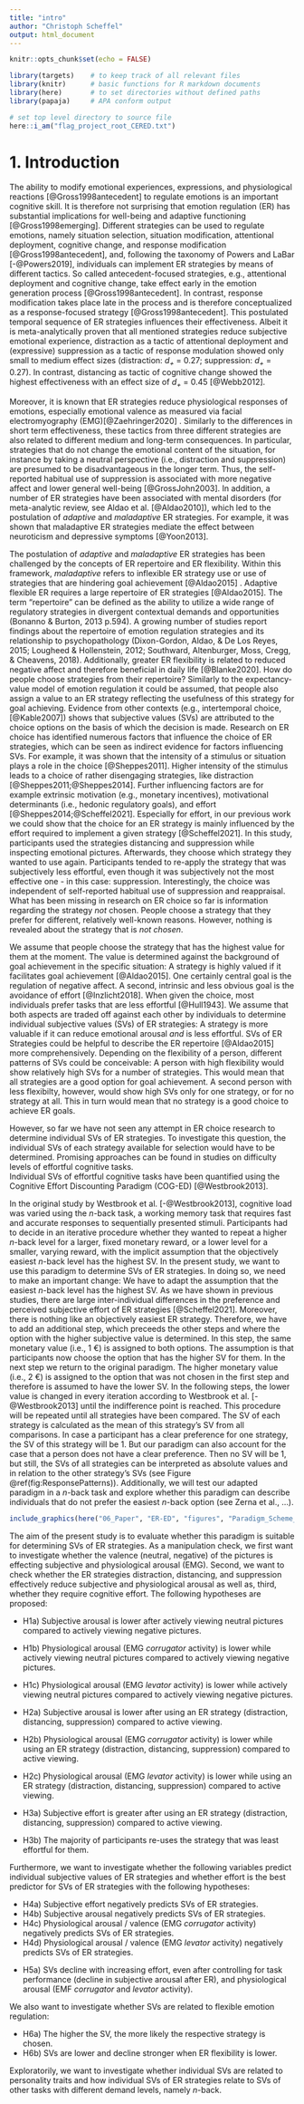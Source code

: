 ```yaml
---
title: "intro"
author: "Christoph Scheffel"
output: html_document
---
```


```r
knitr::opts_chunk$set(echo = FALSE)

library(targets)    # to keep track of all relevant files
library(knitr)      # basic functions for R markdown documents
library(here)       # to set directories without defined paths
library(papaja)     # APA conform output

# set top level directory to source file
here::i_am("flag_project_root_CERED.txt")
```

# 1. Introduction

The ability to modify emotional experiences, expressions, and physiological reactions [@Gross1998antecedent] to regulate emotions is an important cognitive skill. 
It is therefore not surprising that emotion regulation (ER) has substantial implications for well-being and adaptive functioning [@Gross1998emerging].
Different strategies can be used to regulate emotions, namely situation selection, situation modification, attentional deployment, cognitive change, and response modification [@Gross1998antecedent], and, following the taxonomy of Powers and LaBar [-@Powers2019], individuals can implement ER strategies by means of different tactics.
So called antecedent-focused strategies, e.g., attentional deployment and cognitive change, take effect early in the emotion generation process [@Gross1998antecedent].
In contrast, response modification takes place late in the process and is therefore conceptualized as a response-focused strategy [@Gross1998antecedent].
This postulated temporal sequence of ER strategies influences their effectiveness.
Albeit it is meta-analytically proven that all mentioned strategies reduce subjective emotional experience, distraction as a tactic of attentional deployment and (expressive) suppression as a tactic of response modulation showed only small to medium effect sizes (distraction: _d~+~_ = 0.27; suppression: _d~+~_ = 0.27).
In contrast, distancing as tactic of cognitive change showed the highest effectiveness with an effect size of _d~+~_ = 0.45 [@Webb2012].

Moreover, it is known that ER strategies <!-- all these strategies?--> reduce physiological responses of emotions, especially emotional valence as measured via facial electromyography (EMG)[@Zaehringer2020] .
<!-- hier ist noch der Bezug zum Arousal drin gewesen, habe ich angepasst. Corrugator habe ich raus genommen, weil auch Levator untersucht wird (müssten sonst m.E. beide genannt werden.) Generell fehlt noch etwas die Einbettung, warum die beiden ausgewählt wurden. Soll ich da noch etwas ergänzen? bei Zaehringer wird der Levator überhaupt nicht genannt, die Metaanalyse bezieht sich nur auf den Corrugator. Wir hatten damals gesagt, dass viele der negativen Bilder primär auch recht eklig sind und daher der Levator passender sein könnte, weil er speuzifisch auf Ekel zu reagieren scheint, der Corrugator hingegen auf negative Bilder im Allgemeinen. Prinzipiell haben wir aber für beide die gleichen Hypothesen. Können aber auch warten, was die Reviewer sagen.--> 
<!-- Denise: Ja das ist noch ein schwächerer Punkt in der Intro. Ich habe auch nur Paper gefunden, die EMG corrugator und levator für negative valence berichten, levator eher für Ekel, aber das muss hier kommen. Ein Satz für EMG reicht nicht aus. Wenn ihr weder auf Valence noch auf Arousal (so wie ich bei den Hypothesen noch vorgeschlagen hatte) hier gehen möchtet, dann könnte man das Konstrukt ja muscle activation o.ä. nennen und dies dann im Methodenteil über EMG corrugator und levator operationalisieren. Ich denke aber, dass die getrennte Analyse der beiden Muskelgruppen nivht gerechtfertig ist, da ihr ja keine getrennten Effekte annehmt, sondern der levator eventuel noch sinnvoll ist, da wir viele Ekelbilder haben. Habt ihr schonmal überlegt einen index über beide Aktivierungen zu bilden und dann darüber die Muskelaktivierung zu operationalisieren? Würde die Hypothesen und auch die Interpretation einfacher machen. Falls das nichts bringt, kann man explorativ immer noch die beiden EMGs getrennt analysieren und dies dann so berichten. -->
Similarly to the differences in short term effectiveness, these tactics from three different strategies are also related to different medium and long-term consequences. 
In particular, strategies that do not change the emotional content of the situation, for instance by taking a neutral perspective (i.e., distraction and suppression) are presumed to be disadvantageous in the longer term.
Thus, the self-reported habitual use of suppression is associated with more negative affect and lower general well-being [@GrossJohn2003]. 
In addition, a number of ER strategies have been associated with mental disorders (for meta-analytic review, see Aldao et al. [@Aldao2010]), which led to the postulation of *adaptive* and *maladaptive* ER strategies.
For example, it was shown that maladaptive ER strategies mediate the effect between neuroticism and depressive symptoms [@Yoon2013].

The postulation of *adaptive* and *maladaptive* ER strategies has been challenged by the concepts of ER repertoire and ER flexibility.
Within this framework, *maladaptive*  refers to inflexible ER strategy use or use of strategies that are hindering goal achievement [@Aldao2015] <!--Tamir, M. (2016). Why do people regulate their emotions? A taxonomy of motives in emotion regulation. Personality and Social Psychology Review, 20(3), 199-222. doi:10.1177/1088868315586325 ;  Tamir, M., Bigman, Y. E., Rhodes, E., Salerno, J., & Schreier, J. (2015). An expectancy-value model of emotion regulation: Implications for motivation, emotional experience, and decision making. Emotion, 15(1), 90-103. doi:10.1037/emo0000021  Könnte vor allem das 2. Paper noch hilfreich sein um mehr auf die Values hinzuargumentieren? Ist schon länger her, als ich das gelesen hab. Aber evtl. lohnt es sich, Tamir sagt hier, dass reguliert wird, wenn Personen annehmen, dass die Emotion die sie erzielen möchten, useful ist, also einen Wert hat. Das ist schon anders als die subjective Values, die ihr den ER Strategien zuschreiben möchtet, aber zeigt ja, dass die Analyse von Values im Rahmen von ER als Decision Making schon untersucht wurde, nur eben nicht direkt Values den Strategien zugeschrieben wurde-->.
Adaptive flexible ER requires a large repertoire of ER strategies [@Aldao2015].
The term “repertoire” can be defined as the ability to utilize a wide range of regulatory strategies in divergent contextual demands and opportunities (Bonanno & Burton, 2013 p.594).
<!-- Bonanno, G. A., & Burton, C. L. (2013). Regulatory flexibility: An individual differences perspective on coping and emotion regulation. Perspect Psychol Sci, 8(6), 591-612. doi:10.1177/1745691613504116 -->
A growing number of studies report findings about the repertoire of emotion regulation strategies and its relationship to psychopathology (Dixon-Gordon, Aldao, & De Los Reyes, 2015; Lougheed & Hollenstein, 2012; Southward, Altenburger, Moss, Cregg, & Cheavens, 2018). 
<!-- Dixon-Gordon, K. L., Aldao, A., & De Los Reyes, A. (2015). Repertoires of emotion regulation: A person-centered approach to assessing emotion regulation strategies and links to psychopathology. Cogn Emot, 29(7), 1314-1325. doi:10.1080/02699931.2014.983046
Lougheed, J. P., & Hollenstein, T. (2012). A limited repertoire of emotion regulation strategies is associated with internalizing problems in adolescence. Social Development, 21(4), 704-721. doi:10.1111/j.1467-9507.2012.00663.x
Southward, M. W., Altenburger, E. M., Moss, S. A., Cregg, D. R., & Cheavens, J. S. (2018). Flexible, yet firm: A model of healthy emotion regulation. Journal of Social and Clinical Psychology, 37(4), 231-251. doi:10.1521/jscp.2018.37.4.231-->
Additionally, greater ER flexibility is related to reduced negative affect and therefore beneficial in daily life [@Blanke2020].
How do people choose strategies from their repertoire? 
Similarly to the expectancy-value model of emotion regulation <!-- Tamir et al, siehe comment oben --> it could be assumed, that people also assign a value to an ER strategy reflecting the usefulness of this strategy for goal achieving.
Evidence from other contexts (e.g., intertemporal choice, [@Kable2007]) shows that subjective values (SVs) are attributed to the choice options on the basis of which the decision is made.
Research on ER choice has identified numerous factors that influence the choice of ER strategies, which can be seen as indirect evidence for factors influencing SVs. 
For example, it was shown that the intensity of a stimulus or situation plays a role in the choice [@Sheppes2011]. 
Higher intensity of the stimulus leads to a choice of rather disengaging strategies, like distraction [@Sheppes2011;@Sheppes2014].
Further influencing factors are for example extrinsic motivation (e.g., monetary incentives), motivational determinants (i.e., hedonic regulatory goals), and effort [@Sheppes2014;@Scheffel2021].
Especially for effort, in our previous work we could show that the choice for an ER strategy is mainly influenced by the effort required to implement a given strategy [@Scheffel2021].
In this study, participants used the strategies distancing and suppression while inspecting emotional pictures.
Afterwards, they choose which strategy they wanted to use again.
Participants tended to re-apply the strategy that was subjectively less effortful, even though it was subjectively not the most effective one - in this case: suppression.
Interestingly, the choice was independent of self-reported habitual use of suppression and reappraisal.
What has been missing in research on ER choice so far is information regarding the strategy *not* chosen.
People choose a strategy that they prefer for different, relatively well-known reasons. 
However, nothing is revealed about the strategy that is *not chosen*.

We assume that people choose the strategy that has the highest value for them at the moment.
The value is determined against the background of goal achievement in the specific situation: A strategy is highly valued if it facilitates goal achievement [@Aldao2015]. 
One certainly central goal is the regulation of negative affect.
A second, intrinsic and less obvious goal is the avoidance of effort [@Inzlicht2018].
When given the choice, most individuals prefer tasks that are less effortful [@Hull1943].
We assume that both aspects are traded off against each other by individuals to determine individual subjective values (SVs) of ER strategies: A strategy is more valuable if it can reduce emotional arousal *and* is less effortful.
SVs of ER Strategies could be helpful to describe the ER repertoire [@Aldao2015] more comprehensively.
Depending on the flexibility of a person, different patterns of SVs could be conceivable: A person with high flexibility would show relatively high SVs for a number of strategies.
This would mean that all strategies are a good option for goal achievement.
A second person with less flexibilty, however, would show high SVs only for one strategy, or for no strategy at all.
This in turn would mean that no strategy is a good choice to achieve ER goals.

However, so far we have not seen any attempt in ER choice research to determine individual SVs of ER strategies.
To investigate this question, the individual SVs of each strategy available for selection would have to be determined.
Promising approaches can be found in studies on difficulty levels of effortful cognitive tasks.  
Individual SVs of effortful cognitive tasks have been quantified using the Cognitive Effort Discounting Paradigm (COG-ED) [@Westbrook2013]. 

In the original study by Westbrook et al. [-@Westbrook2013], cognitive load was varied using the *n*-back task, a working memory task that requires fast and accurate responses to sequentially presented stimuli. 
Participants had to decide in an iterative procedure whether they wanted to repeat a higher *n*-back level for a larger, fixed monetary reward, or a lower level for a smaller, varying reward, with the implicit assumption that the objectively easiest *n*-back level has the highest SV.
In the present study, we want to use this paradigm to determine SVs of ER strategies.
In doing so, we need to make an important change: We have to adapt the assumption that the easiest *n*-back level has the highest SV.
As we have shown in previous studies, there are large inter-individual differences in the preference and perceived subjective effort of ER strategies [@Scheffel2021].
Moreover, there is nothing like an objectively easiest ER strategy.
Therefore, we have to add an additional step, which preceeds the other steps and where the option with the higher subjective value is determined. 
In this step, the same monetary value (i.e., 1 €) is assigned to both options.
The assumption is that participants now choose the option that has the higher SV for them.
In the next step we return to the original paradigm.
The higher monetary value (i.e., 2 €) is assigned to the option that was not chosen in the first step and therefore is assumed to have the lower SV.
In the following steps, the lower value is changed in every iteration according to Westbrook et al. [-@Westbrook2013] until the indifference point is reached.
This procedure will be repeated until all strategies have been compared.
The SV of each strategy is calculated as the mean of this strategy's SV from all comparisons.
In case a participant has a clear preference for one strategy, the SV of this strategy will be 1.
But our paradigm can also account for the case that a person does not have a clear preference.
Then no SV will be 1, but still, the SVs of all strategies can be interpreted as absolute values and in relation to the other strategy's SVs (see Figure \@ref(fig:ResponsePatterns)).
Additionally, we will test our adapted paradigm in a *n*-back task and explore whether this paradigm can describe individuals that do not prefer the easiest *n*-back option (see Zerna et al., ...).

```r
include_graphics(here("06_Paper", "ER-ED", "figures", "Paradigm_Scheme_T2.png" ))
```

The aim of the present study is to evaluate whether this paradigm is suitable for determining SVs of ER strategies. 
As a manipulation check, we first want to investigate whether the valence (neutral, negative) of the pictures is effecting subjective and physiological arousal (EMG). <!-- Denise: "or/and physiological valence" see comment below --> Second, we want to check whether the ER strategies distraction, distancing, and suppression effectively reduce subjective and physiological arousal as well as, third, whether they require cognitive effort. 
The following hypotheses are proposed:
<!-- es gibt bisher noch keine Begründnung/Einbettung der nachfolgenden Hypothesen. Z.B.: Warum wird Corrugator und Levator untersucht? m.E. müsste oben jeweils noch ein Satz ergänzt werden, warum genau diese Variable in der aktuellen Studie untersucht werden soll.--> <!-- Denise: ja, das hab ich auch bemerkt, ist EMG auch arousal? Dann dies erstens noch einführen und argumentieren und dann auch als physiological arousal aufführen. oder steht corrugator für arousal und levator für valence? dann auch so benennen. Außerdem subjective arousal/ subjective effort auch immer konsistent benennen. Ich schlage vor hier in den hypothesen immer von subjective arousal / effort zu sprechen, dies dann im Methodenteil über die subjective ratings / effort ratings zu operationalisieren (fehlt übrigens im Methodenteil noch.-->
<!-- Denise: im analysis plan habt ihr auch den vergleich negative vs. neutral (active viewing) beschrieben, deshalb hab ich das hier mal als Hypothese aufgenommen-->


* H1a) Subjective arousal is lower after actively viewing neutral pictures compared to actively viewing negative pictures. 
* H1b) Physiological arousal (EMG *corrugator* activity) is lower while actively viewing neutral pictures compared to actively viewing negative pictures.
* H1c) Physiological arousal (EMG *levator* activity) is lower while actively viewing neutral pictures compared to actively viewing negative pictures. 
<!-- Denise: or physiological valence, see comment above -->

* H2a) Subjective arousal is lower after using an ER strategy (distraction, distancing, suppression) compared to active viewing.
* H2b) Physiological arousal <!-- Denise: or physiological valence, see comment above --> (EMG *corrugator* activity) is lower while using an ER strategy (distraction, distancing, suppression) compared to active viewing.
* H2c) Physiological arousal <!-- Denise: or physiological valence, see comment above --> (EMG *levator* activity) is lower while using an ER strategy (distraction, distancing, suppression) compared to active viewing.

* H3a) Subjective effort is greater after using an ER strategy (distraction, distancing, suppression) compared to active viewing.
* H3b) The majority of participants re-uses the strategy that was least effortful for them. <!-- Könnt ihr diese Hypothese statistisch testen? Finde im 'Analysis Plan' nicht, wie ihr das testen möchtet, das muss dort noch erklärt werden. Mein Vorschlag für diese Hypothese: When having free choice, participants re-use the strategy with less subjective effort.-->

Furthermore, we want to investigate whether the following variables predict individual subjective values of ER strategies and whether effort is the best predictor for SVs of ER strategies with the following hypotheses:

* H4a) Subjective effort negatively predicts SVs of ER strategies.
* H4b) Subjective arousal negatively predicts SVs of ER strategies.
* H4c) Physiological arousal / valence (EMG *corrugator* activity) negatively predicts SVs of ER strategies.
* H4d) Physiological arousal / valence (EMG *levator* activity) negatively predicts SVs of ER strategies.

<!-- Denise: Für Hyp. 4 kann ich leider ganz schlecht beurteilen, ob eure stat. Analyse diese Hyp. beantwortet, da ich die stat. Analyse noch nicht so richtig verstanden habe --> 

* H5a) SVs decline with increasing effort, even after controlling for task performance (decline in subjective arousal after ER), and physiological arousal (EMF *corrugator* and *levator* activity).

<!-- Gibt es zu Hyp. 5 einen Abschnitt im 'Analysis Plan'? Das MLM? Ich schlage vor, dass der Analysis Plan streng nach den Hypothesen geordnet wird, dann ist es viel leichter zu lesen, zu verstehen und ihr vergesst auch nichts.-->

We also want to investigate whether SVs are related to flexible emotion regulation: <!-- Denise: Ihr habt ER Flex schon im Theoretischen Hintergrund eingeführt, aber mir fehlt noch bischen der differentielle Aspekt, den ihr ja hier untersuchen wollt. Ich versuche, dies mal oben reinzuformulieren. -->

* H6a) The higher the SV, the more likely the respective strategy is chosen. <!-- warum ist diese Hyp. hier bei ER Flexbility?-->
* H6b) SVs are lower and decline stronger when ER flexibility is lower. 

<!-- Denise: Hyp. 6b Was heißt "decline stronger?" Meint ihr "decline stronger with increasing effort" oder "decline from strategy A to stratey B"? Mein Problem ist, dass ich immer noch nicht 100% durch das ERED Paradigma durchsteige und die Auswertung der SVs auch noch nicht 100% verstehe. Das liegt nicht unbedingt an eurem Methodenteil, aber eventuell muss das noch etwas ausführlicher beschrieben werden. Da es anderen Reviewers ja auch so gehen könnte.--> 

Exploratorily, we want to investigate whether individual SVs are related to personality traits and how individual SVs of ER strategies relate to SVs of other tasks with different demand levels, namely *n*-back.